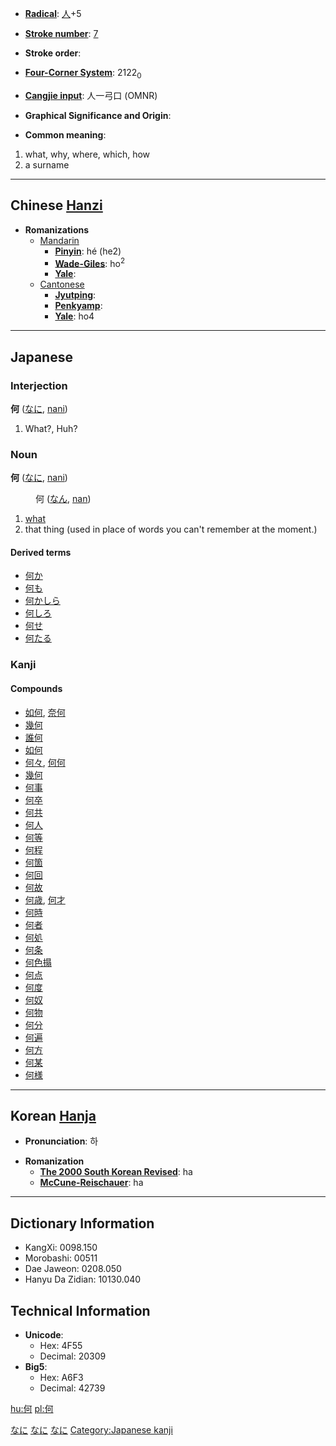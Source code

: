 * '''[[Wiktionary:Chinese radical index| Radical]]''': [[Wiktionary:Chinese radical index 人|人]]+5

* '''[[Wiktionary:Chinese total strokes index|Stroke number]]''': [[Wiktionary:Chinese total strokes index 7|7]]

* '''Stroke order''': 

* '''[[Wiktionary:Chinese four corner index|Four-Corner System]]''': 2122<sub>0</sub>

* '''[[Wiktionary:Chinese Cangjie index|Cangjie input]]''': 人一弓口 (OMNR)

* '''Graphical Significance and Origin''': 

* '''Common meaning''':
#what, why, where, which, how
# a surname

----

== Chinese [[Hanzi]] ==

* '''Romanizations'''
** [[Mandarin]]
*** '''[[Pinyin]]''': hé (he2)
*** '''[[Wade-Giles]]''': ho<sup>2</sup>
*** '''[[Yale]]''': 
**[[Cantonese]]
***'''[[Jyutping]]''':
***'''[[Penkyamp]]''': 
***'''[[Yale]]''': ho4


----

== Japanese ==
[[Category:Japanese language|なに]]
===Interjection===
[[Category:Japanese interjections|なに]]
'''何''' ([[なに]], [[nani]])

# What?, Huh?


===Noun===
[[Category:Japanese nouns|なに]]
'''何''' ([[なに]], [[nani]])
:何 ([[なん]], [[nan]])
# [[what]]
# that thing (used in place of words you can't remember at the moment.)
====Derived terms====
*[[何か]]
*[[何も]]
*[[何かしら]]
*[[何しろ]]
*[[何せ]]
*[[何たる]]


===Kanji===
{{kanji|[[か]] ([[ka]]), [[が]] ([[ga]])|[[なに]] ([[nani]]), [[なんぞ]] ([[nanzo]]), [[いずく]] ([[izuku]]), [[ど]] ([[do]])}}
====Compounds====
*[[如何]], [[奈何]]
*[[幾何]]
*[[誰何]]
*[[如何]]
*[[何々]], [[何何]]
*[[幾何]]
*[[何事]]
*[[何卒]]
*[[何共]]
*[[何人]]
*[[何等]]
*[[何程]]
*[[何箇]]
*[[何回]]
*[[何故]]
*[[何歳]], [[何才]]
*[[何時]]
*[[何者]]
*[[何処]]
*[[何条]]
*[[何色搨]]
*[[何点]]
*[[何度]]
*[[何奴]]
*[[何物]]
*[[何分]]
*[[何遍]]
*[[何方]]
*[[何某]]
*[[何様]]

----

== Korean [[Hanja]] ==

* '''Pronunciation''': 하

* '''Romanization'''
** '''[[The 2000 South Korean Revised Romanization|The 2000 South Korean Revised]]''': ha
** '''[[McCune-Reischauer]]''': ha

----

== Dictionary Information ==

* KangXi: 0098.150
* Morobashi: 00511
* Dae Jaweon: 0208.050
* Hanyu Da Zidian: 10130.040

== Technical Information ==

* '''Unicode''':
** Hex: 4F55
** Decimal: 20309
* '''Big5''':
** Hex: A6F3
** Decimal: 42739

[[Category:Japanese kanji]]

[[hu:何]]
[[pl:何]]